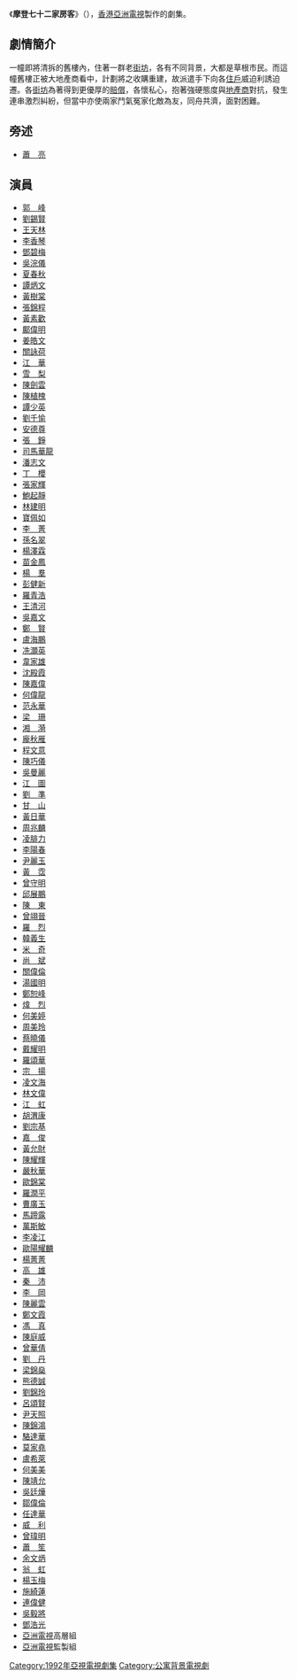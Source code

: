 {{亞視劇集 
| 中文劇名=摩登七十二家房客
| 英文劇名={{lang|en|All in One Family}}
| 圖像=
| 製作年份=1992年
| aTV-11首播日期=1992年2月17日－2月20日
| aTV-11首播時間=
| 監製=[[袁仁康|袁仁康]]
| 編導=[[袁仁康|袁仁康]]、[[楊紹鴻|楊紹鴻]]
| 助理編導=[[郭美兒|郭美兒]]、[[唐詠儀|唐詠儀]]、[[陳澤釗|陳澤釗]]、[[陳富華|陳富華]]<br>[[陳國華_(電視劇導演)|陳國華]]
| 編劇=[[李燕樺|李燕樺]]、[[周燕嫻|周燕嫻]]、[[鄒凱光|鄒凱光]]、[[李綺華|李綺華]]
| 製作統籌=[[梁峻瑋|梁峻瑋]]
| 編審=[[余德偉|余德偉]]
| 集數=3.5
| 國家={{HKG-1959}}
| 語言=[[粵語|粵語]]
| 每集長=
| 製作公司=[[香港|香港]][[亞洲電視|亞洲電視]]
| 劇種=
| 主演=[[李香琴|李香琴]]、[[鄧碧梅|鄧碧梅]]、[[吳浣儀|吳浣儀]]、[[夏春秋|夏春秋]]<br>[[譚炳文|譚炳文]]、[[黃樹棠|黃樹棠]]、[[張錦程|張錦程]]、[[黃素歡|黃素歡]]<br>[[亞洲電視|亞洲電視]]全台藝員、高層組、監製組
}}
《'''摩登七十二家房客'''》（{{lang-en|'''All in One Family'''}}），[[香港|香港]][[亞洲電視|亞洲電視]]製作的劇集。

== 劇情簡介 ==
一幢即將清拆的舊樓內，住著一群老[[街坊|街坊]]，各有不同背景，大都是草根市民。而這幢舊樓正被大地產商看中，計劃將之收購重建，故派遣手下向各[[住戶|住戶]]威迫利誘迫遷。各[[街坊|街坊]]為著得到更優厚的[[賠償|賠償]]，各懷私心，抱著強硬態度與[[地產商|地產商]]對抗，發生連串激烈糾紛，但當中亦使兩家鬥氣冤家化敵為友，同舟共濟，面對困難。

== 旁述 ==
*[[蕭亮|蕭　亮]]

== 演員 ==
*[[郭峰_(演員)|郭　峰]]
*[[劉錫賢|劉錫賢]]
*[[王天林|王天林]]
*[[李香琴|李香琴]]
*[[鄧碧梅|鄧碧梅]]
*[[吳浣儀|吳浣儀]]
*[[夏春秋|夏春秋]]
*[[譚炳文|譚炳文]]
*[[黃樹棠|黃樹棠]]
*[[張錦程|張錦程]]
*[[黃素歡|黃素歡]]
*[[鄺偉明|鄺偉明]]
*[[姜皓文|姜皓文]]
*[[關詠荷|關詠荷]]
*[[江華_(演員)|江　華]]
*[[嚴惠明|雪　梨]]
*[[陳劍雲|陳劍雲]]
*[[陳植槐|陳植槐]]
*[[譚少英|譚少英]]
*[[劉千愉|劉千愉]]
*[[安德尊|安德尊]]
*[[張錚|張　錚]]
*[[司馬華龍|司馬華龍]]
*[[潘志文|潘志文]]
*[[丁櫻|丁　櫻]]
*[[張家輝|張家輝]]
*[[鮑起靜|鮑起靜]]
*[[林建明|林建明]]
*[[寶佩如|寶佩如]]
*[[李菁|李　菁]]
*[[孫名翠|孫名翠]]
*[[楊澤霖|楊澤霖]]
*[[苗金鳳|苗金鳳]]
*[[楊羣|楊　羣]]
*[[彭健新|彭健新]]
*[[羅青浩|羅青浩]]
*[[王清河|王清河]]
*[[吳嘉文|吳嘉文]]
*[[鄭賢|鄭　賢]]
*[[盧海鵬|盧海鵬]]
*[[冼灝英|冼灝英]]
*[[韋家雄|韋家雄]]
*[[沈殿霞|沈殿霞]]
*[[陳嘉偉|陳嘉偉]]
*[[何偉龍|何偉龍]]
*[[范永華|范永華]]
*[[梁珊|梁　珊]]
*[[湘漪|湘　漪]]
*[[龐秋雁|龐秋雁]]
*[[程文意|程文意]]
*[[陳巧儀|陳巧儀]]
*[[吳曼麗|吳曼麗]]
*[[江圖|江　圖]]
*[[劉準|劉　準]]
*[[甘山_(演員)|甘　山]]
*[[黃日華|黃日華]]
*[[周兆麟|周兆麟]]
*[[凌腓力|凌腓力]]
*[[李陽春|李陽春]]
*[[尹麗玉|尹麗玉]]
*[[黃霑|黃　霑]]
*[[曾守明|曾守明]]
*[[邱展鵬|邱展鵬]]
*[[陳東|陳　東]]
*[[曾翊晉|曾翊晉]]
*[[羅烈|羅　烈]]
*[[韓義生|韓義生]]
*[[吳振東|米　奇]]
*[[尚斌|尚　斌]]
*[[關偉倫|關偉倫]]
*[[湯國明|湯國明]]
*[[鄭恕峰|鄭恕峰]]
*[[煒烈|煒　烈]]
*[[何美婷|何美婷]]
*[[周美玲|周美玲]]
*[[蔡曉儀|蔡曉儀]]
*[[戴耀明|戴耀明]]
*[[羅頌華|羅頌華]]
*[[宗揚|宗　揚]]
*[[凌文海|凌文海]]
*[[林文偉|林文偉]]
*[[江虹|江　虹]]
*[[胡渭康|胡渭康]]
*[[劉宗基|劉宗基]]
*[[嘉俊|嘉　俊]]
*[[黃允財|黃允財]]
*[[陳耀輝|陳耀輝]]
*[[嚴秋華|嚴秋華]]
*[[歐錦棠|歐錦棠]]
*[[羅潤平|羅潤平]]
*[[曹廣玉|曹廣玉]]
*[[馬蹄露_(演員)|馬蹄露]]
*[[萬斯敏|萬斯敏]]
*[[李凌江|李凌江]]
*[[歐陽耀麟|歐陽耀麟]]
*[[楊菁菁|楊菁菁]]
*[[高雄_(演員)|高　雄]]
*[[秦沛|秦　沛]]
*[[李岡|李　岡]]
*[[陳麗雲|陳麗雲]]
*[[鄭文霞|鄭文霞]]
*[[馮真|馮　真]]
*[[陳庭威|陳庭威]]
*[[曾華倩|曾華倩]]
*[[劉丹_(香港)|劉　丹]]
*[[梁錦燊|梁錦燊]]
*[[熊德誠|熊德誠]]
*[[劉錦玲|劉錦玲]]
*[[呂頌賢|呂頌賢]]
*[[尹天照|尹天照]]
*[[陳錦鴻|陳錦鴻]]
*[[駱達華|駱達華]]
*[[莫家堯|莫家堯]]
*[[盧希萊|盧希萊]]
*[[何美美|何美美]]
*[[陳靖允|陳靖允]]
*[[吳廷燁|吳廷燁]]
*[[鄒偉倫|鄒偉倫]]
*[[任達華|任達華]]
*[[威利_(香港)|威　利]]
*[[曾瑋明|曾瑋明]]
*[[蕭笙|蕭　笙]]
*[[余文炳|余文炳]]
*[[翁虹|翁　虹]]
*[[楊玉梅|楊玉梅]]
*[[施綺蓮|施綺蓮]]
*[[連偉健|連偉健]]
*[[吳毅將|吳毅將]]
*[[鄧浩光|鄧浩光]]
*[[亞洲電視|亞洲電視]]高層組
*[[亞洲電視|亞洲電視]]監製組

{{張家輝}}
[[Category:1992年亞視電視劇集|Category:1992年亞視電視劇集]]
[[Category:公寓背景電視劇|Category:公寓背景電視劇]]